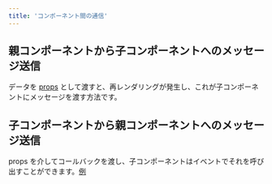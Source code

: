 ```yaml
---
title: 'コンポーネント間の通信'
---
```


## 親コンポーネントから子コンポーネントへのメッセージ送信

データを [props](./properties) として渡すと、再レンダリングが発生し、これが子コンポーネントにメッセージを渡す方法です。

## 子コンポーネントから親コンポーネントへのメッセージ送信

props を介してコールバックを渡し、子コンポーネントはイベントでそれを呼び出すことができます。[例](callbacks#passing-callbacks-as-props)
